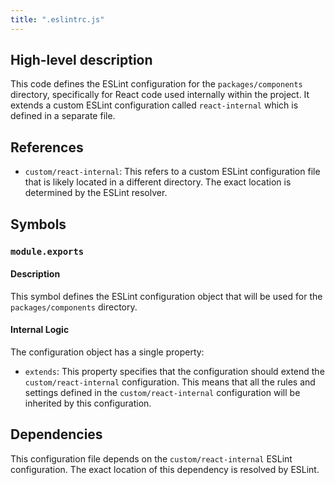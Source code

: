 ```yaml
---
title: ".eslintrc.js"
---
```


## High-level description
This code defines the ESLint configuration for the `packages/components` directory, specifically for React code used internally within the project. It extends a custom ESLint configuration called `react-internal` which is defined in a separate file.

## References
- `custom/react-internal`: This refers to a custom ESLint configuration file that is likely located in a different directory. The exact location is determined by the ESLint resolver.

## Symbols

### `module.exports`
#### Description
This symbol defines the ESLint configuration object that will be used for the `packages/components` directory.

#### Internal Logic
The configuration object has a single property:

- `extends`: This property specifies that the configuration should extend the `custom/react-internal` configuration. This means that all the rules and settings defined in the `custom/react-internal` configuration will be inherited by this configuration.

## Dependencies
This configuration file depends on the `custom/react-internal` ESLint configuration. The exact location of this dependency is resolved by ESLint. 
